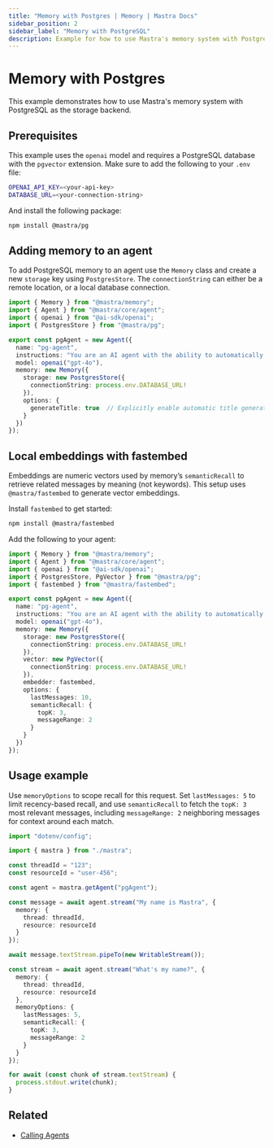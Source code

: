 ```yaml
---
title: "Memory with Postgres | Memory | Mastra Docs"
sidebar_position: 2
sidebar_label: "Memory with PostgreSQL"
description: Example for how to use Mastra's memory system with PostgreSQL storage and vector capabilities.
---
```


# Memory with Postgres

This example demonstrates how to use Mastra's memory system with PostgreSQL as the storage backend.

## Prerequisites

This example uses the `openai` model and requires a PostgreSQL database with the `pgvector` extension. Make sure to add the following to your `.env` file:

```bash title=".env" copy
OPENAI_API_KEY=<your-api-key>
DATABASE_URL=<your-connection-string>
```

And install the following package:

```bash copy
npm install @mastra/pg
```

## Adding memory to an agent

To add PostgreSQL memory to an agent use the `Memory` class and create a new `storage` key using `PostgresStore`. The `connectionString` can either be a remote location, or a local database connection.

```typescript title="src/mastra/agents/example-pg-agent.ts" showLineNumbers copy
import { Memory } from "@mastra/memory";
import { Agent } from "@mastra/core/agent";
import { openai } from "@ai-sdk/openai";
import { PostgresStore } from "@mastra/pg";

export const pgAgent = new Agent({
  name: "pg-agent",
  instructions: "You are an AI agent with the ability to automatically recall memories from previous interactions.",
  model: openai("gpt-4o"),
  memory: new Memory({
    storage: new PostgresStore({
      connectionString: process.env.DATABASE_URL!
    }),
    options: {
      generateTitle: true  // Explicitly enable automatic title generation
    }
  })
});
```

## Local embeddings with fastembed

Embeddings are numeric vectors used by memory’s `semanticRecall` to retrieve related messages by meaning (not keywords). This setup uses `@mastra/fastembed` to generate vector embeddings.

Install `fastembed` to get started:

```bash copy
npm install @mastra/fastembed
```

Add the following to your agent:

```typescript title="src/mastra/agents/example-pg-agent.ts" showLineNumbers copy
import { Memory } from "@mastra/memory";
import { Agent } from "@mastra/core/agent";
import { openai } from "@ai-sdk/openai";
import { PostgresStore, PgVector } from "@mastra/pg";
import { fastembed } from "@mastra/fastembed";

export const pgAgent = new Agent({
  name: "pg-agent",
  instructions: "You are an AI agent with the ability to automatically recall memories from previous interactions.",
  model: openai("gpt-4o"),
  memory: new Memory({
    storage: new PostgresStore({
      connectionString: process.env.DATABASE_URL!
    }),
    vector: new PgVector({
      connectionString: process.env.DATABASE_URL!
    }),
    embedder: fastembed,
    options: {
      lastMessages: 10,
      semanticRecall: {
        topK: 3,
        messageRange: 2
      }
    }
  })
});
```

## Usage example

Use `memoryOptions` to scope recall for this request. Set `lastMessages: 5` to limit recency-based recall, and use `semanticRecall` to fetch the `topK: 3` most relevant messages, including `messageRange: 2` neighboring messages for context around each match.

```typescript title="src/test-pg-agent.ts" showLineNumbers copy
import "dotenv/config";

import { mastra } from "./mastra";

const threadId = "123";
const resourceId = "user-456";

const agent = mastra.getAgent("pgAgent");

const message = await agent.stream("My name is Mastra", {
  memory: {
    thread: threadId,
    resource: resourceId
  }
});

await message.textStream.pipeTo(new WritableStream());

const stream = await agent.stream("What's my name?", {
  memory: {
    thread: threadId,
    resource: resourceId
  },
  memoryOptions: {
    lastMessages: 5,
    semanticRecall: {
      topK: 3,
      messageRange: 2
    }
  }
});

for await (const chunk of stream.textStream) {
  process.stdout.write(chunk);
}
```

## Related

- [Calling Agents](/examples/agents/calling-agents)
